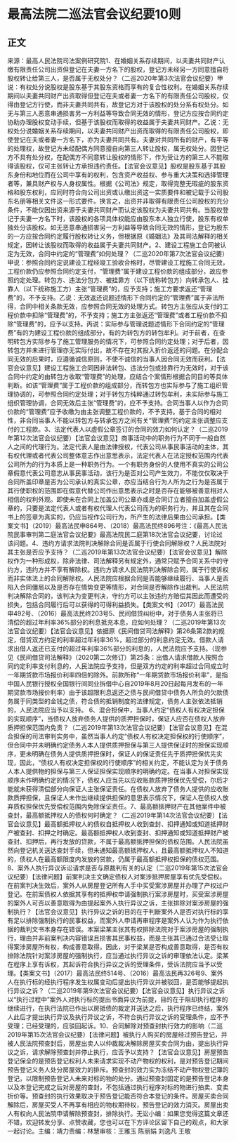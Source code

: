 # 最高法院二巡法官会议纪要10则
## 正文
来源：最高人民法院司法案例研究院1、在婚姻关系存续期间，以夫妻共同财产认缴有限责任公司出资但登记在夫妻一方名下的股权，登记方未经另一方同意擅自将股权转让给第三人，是否属于无权处分？（二巡2020年第3次法官会议纪要）甲说：有权处分说股权是股东基于其股东资格而享有的复合性权利。在婚姻关系存续期间以夫妻共同财产出资取得但登记在夫或者妻一方名下的有限责任公司股权，仅得由登记方行使，而非夫妻共同共有，故登记方对于该股权的处分系有权处分。如无与第三人恶意串通损害另一方利益等导致合同无效的情形，登记方应按合同约定协助办理股权变动手续，但基于该股权而取得的收益属于夫妻共同财产。乙说：无权处分说婚姻关系存续期间，以夫妻共同财产出资而取得的有限责任公司股权，即使登记在夫或者妻一方名下，亦为夫妻共同共有。夫妻对共同所有的财产，有平等的处理权，故登记方未经配偶方同意擅自向第三人转让股权，属无权处分。因登记方不具有处分权，在配偶方不同意转让股权的情形下，作为受让方的第三人不能取得该股权，仅可主张转让方承担违约责任。【法官会议意见】股权是股东基于其股东身份和地位而在公司中享有的权利，包含资产收益权、参与重大决策和选择管理者等，兼具财产权与人身权属性。根据《公司法》规定，取得完整无瑕疵的股东资格和股东权利，应同时符合向公司出资或认缴出资这一实质要件和被记载于公司股东名册等相关文件这一形式要件。换言之，出资并非取得有限责任公司股权的充分条件，不能仅因出资来源于夫妻共同财产而认定该股权为夫妻共同共有。当股权登记于夫妻一方名下时，该股权的各项具体权能应由股东本人独立行使，股东有权单独处分该股权。如无恶意串通损害另一方利益等导致合同无效的情形，登记为股东的一方应按合同约定履行股权转让义务，但根据原《婚姻法》及其司法解释的相关规定，因转让该股权而取得的收益属于夫妻共同财产。2、建设工程施工合同被认定为无效，合同中约定的“管理费”如何处理？（二巡2020年第7次法官会议纪要）甲说：参照合同约定说建设工程经竣工验收合格时，尽管建设工程施工合同无效，工程价款仍应参照合同约定支付，“管理费”属于建设工程价款的组成部分，故应参照约定处理。转包方、违法分包方、被挂靠方（以下统称转包方）向转承包人、挂靠人（以下统称施工方）主张“管理费”的，应予支持；施工方要求返还“管理费”的，不予支持。乙说：无效返还说题述情形下合同约定的“管理费”属于非法所得，合同中相关条款无效，应参照合同无效的处理方式。转包方主张应从支付的工程价款中扣除“管理费”的，不予支持；施工方主张返还“管理费”或者工程价款不扣除“管理费”的，应予以支持。丙说：实际参与管理说题述情形下合同约定的“管理费”有的为建设工程价款的组成部分，有的为转包方的转包牟利。对于前者，在查明转包方实际参与了施工管理服务的情况下，可参照合同约定处理；对于后者，因转包方并未进行管理亦无实际付出，故不存在对其投入折价返还的问题。在分配合同无效的后果时，应遵循诚信原则，不使不诚信的当事人因合同无效而获利。【法官会议意见】建设工程施工合同因非法转包、违法分包或挂靠行为无效时，对于该合同中约定的由转包方收取“管理费”的处理，应结合个案情形根据合同目的等具体判断。如该“管理费”属于工程价款的组成部分，而转包方也实际参与了施工组织管理协调的，可参照合同约定处理；对于转包方纯粹通过转包牟利，未实际参与施工组织管理协调，合同无效后主张“管理费”的，应不予支持。合同当事人以作为合同价款的“管理费”应予收缴为由主张调整工程价款的，不予支持。基于合同的相对性，非合同当事人不能以转包方与转承包方之间有关“管理费”的约定主张调整应支付的工程款。3、法定代表人以虚假公章签订的合同的效力如何认定？（二巡2019年第12次法官会议纪要）【法官会议意见】商事活动中的职务行为不同于一般自然人之间的代理行为。法定代表人是由法律授权，代表公司从事民事活动的主体，其有权代理或者代表公司整体意志作出意思表示，法定代表人在法定授权范围内代表公司所为的行为本质上是一种职务行为。一个有职务身份的人使用不真实的公司公章假意代表公司意志从事民事活动，该行为是否对公司产生效力，不能仅仅取决于合同所盖印章是否为公司承认的真实公章，亦应当结合行为人所为之行为是否属于其行使职权的范围即在假意代替公司作出意思表示之时是否存在能够被善意相对人相信的权利外观。即使未在合同上加盖公司公章亦或是合同订立者擅自加盖虚假公章的，只要是法定代表人或者有权代理人代表公司而为的职务行为，并且其在合同书上的签章为真实的，仍应当视作公司行为，所产生的法律后果由公司承担。【类案文书】（2019）最高法民申864号、（2018）最高法民终896号注：《最高人民法院民事审判第二庭法官会议纪要》最高法院民二庭第18次法官会议纪要，讨论过该问题。4、违约方请求法院判决解除合同是否属于行使合同解除权？人民法院对其主张是否应予支持？（二巡2019年第13次法官会议纪要）【法官会议意见】解除权作为一种形成权，除非法律、司法解释另有规定外，通常只赋予合同关系中的守约方，违约方并不享有解除权。违约方请求人民法院判决解除合同，属于行使诉权而非实体法上的合同解除权。人民法院应根据合同是否能够继续履行、当事人是否陷入合同僵局以及是否存在情势变更等情形，对合同是否解除作出裁判。人民法院判决解除合同的，该判决为变更判决，守约方可以主张违约方赔偿其因此而遭受的损失，包括合同履行后可以获得的可得利益损失。【类案文书】（2017）最高法民申492号、（2016）最高法民终203号5、民间借贷纠纷中，对于债务人主张将已清偿的超过年利率36%部分的利息抵充本息，应如何处理？（二巡2019年第13次法官会议纪要）【法官会议意见】依据原《民间借贷司法解释》第26条第2款的规定，借贷双方约定的利率超过年利率36%，超过部分的利息约定无效。借款人请求出借人返还已支付的超过年利率36%部分的利息的，人民法院应予支持。（现参见《民间借贷司法解释》（2020第二次修订）第25条：出借人请求借款人按照合同约定利率支付利息的，人民法院应予支持，但是双方约定的利率超过合同成立时一年期贷款市场报价利率四倍的除外。前款所称“一年期贷款市场报价利率”，是指中国人民银行授权全国银行间同业拆借中心自2019年8月20日起每月发布的一年期贷款市场报价利率）由于该超限利息返还之债与民间借贷中债务人所负的欠款债务属于同类型的金钱之债，符合债的抵销制度的法律规定，债务人主张依法抵销的，人民法院应当予以支持。 6、混合担保中，当事人约定“债权人有权决定担保的实现顺序”，当债权人放弃债务人提供的质押担保时，保证人应否在债权人放弃质押担保范围内免责？（二巡2019年第13次法官会议纪要）【法官会议意见】在混合担保的司法审判实务中，虽然当事人约定“债权人有权决定担保权的行使顺序”，但合同中并未明确约定债务人本人提供质押担保与第三人提供保证时的担保实现顺序，更未明确在债务人提供质押担保时，保证人的保证责任先于质押担保优先实现，因此，“债权人有权决定担保权的行使顺序”的相关约定，不能认定为关于债务人本人提供物的担保与第三人保证担保实现顺序的明确约定。在当事人对担保实现顺序未作明确约定的情况下，债权人应当先以应收账款质押担保优先受偿，尔后才能就未获得清偿部分向保证人主张保证责任。在债权人放弃了债务人提供的应收账款质押担保，且保证人未作出继续提供担保的意思表示情况下，保证人在债权人放弃质权担保优先受偿权范围内免除保证责任。7、最高额抵押财产在其他案件中被查封，最高额抵押权人的债权何时确定？（二巡2019年第14次法官会议纪要）【法官会议意见】最高额抵押权人的债权自抵押权人收到查封、扣押通知或知道抵押财产被查封、扣押之时确定。最高额抵押权人收到查封、扣押通知或知道抵押财产被查封、扣押后，再行发放的贷款，不属于最高额抵押担保的债权范围。人民法院虽然向登记机关送达查封手续，但未通知最高额抵押权人，且最高额抵押权人不知道的，债权人在最高额限度内发放的贷款，仍属于最高额抵押权担保的债权范围。8、案外人执行异议诉讼请求是否与原裁判有关的认定（二巡2019年第15次法官会议纪要）【法律问题】前案判决主文确定债权人对案涉抵押房屋享有优先受偿权。在前案判决生效后，案外人从房屋登记所有人手中买受案涉房屋并办理了产权过户登记。在前案债权人依据其享有的抵押权申请强制执行案涉房屋时，买受案涉房屋的案外人可否以善意取得为由提起案外人执行异议之诉，主张排除对案涉房屋的强制执行？【法官会议意见】执行异议之诉的目的在于判断案外人是否对执行标的享有足以排除强制执行的民事权益，而案外人申请再审程序是案外人认为作为执行依据的裁判文书本身存在错误。本案梁某主张其有权排除法院对于案涉房屋的强制执行，理由并非前案判决内容错误且损害其民事权益，而是主张其已通过合法受让取得案涉房屋所有权，构成善意取得。因此，对于梁某是否构成善意取得，是否有权排除法院针对案涉房屋的强制执行，应当通过执行异议之诉的审理依法认定。梁某在程序上享有诉权，其起诉符合执行异议之诉的受理条件，受诉法院应当予以受理。【类案文书】（2017）最高法民终514号、（2016）最高法民再326号9、案外人在执行标的经执行程序发生权属变动后提出执行异议并被驳回，是否能够提起执行异议之诉？（二巡2019年第9次法官会议纪要）【法官会议意见】执行异议之诉以“执行过程中”案外人对执行标的提出书面异议为前提，目的在于阻却执行程序的继续进行，在执行法院已作出以房抵债的裁定并送达之后，执行程序已终结，案外人此后才提出执行异议及执行异议之诉，不符合执行异议之诉的受理条件，应不予受理；已经受理的，应驳回起诉。10、合同解除对预查封执行效力的影响（二巡2019年第15次法官会议纪要）【法律问题】被执行人购买的房屋经过预告登记，并被人民法院预查封后，房屋出卖人以仲裁裁决解除房屋买卖合同为由，提出执行异议之诉，请求解除预查封并停止执行，应否予以支持？【法官会议意见】房屋预告登记保全的是预告登记权利人未来请求实现不动产物权的权利，是对预告登记期间预告登记义务人处分房屋效力的排斥。预查封的效力实为冻结不动产物权登记簿的登记，以限制预告登记人未来对标的物的处分。通过预查封固定的是预告登记本身以及本登记完成之后对房屋的查封，不包括通过执行程序对标的物进行拍卖、变卖折价等。预查封的执行效果取决于预告登记能否符合本登记的条件。房屋买卖合同解除后，房屋买受人不再享有相应的物权期待权，预告登记的效力消灭。房屋出卖人有权向人民法院申请解除预查封，排除执行。无讼小编：如果您觉得这篇文章还不错，欢迎转发分享、点赞收藏，您也可以在下方评论区留下自己的观点，和大家一起讨论。主编：靖力责编：林慧审核：王雅玉 陈丽娟 刘逸凡 王敬